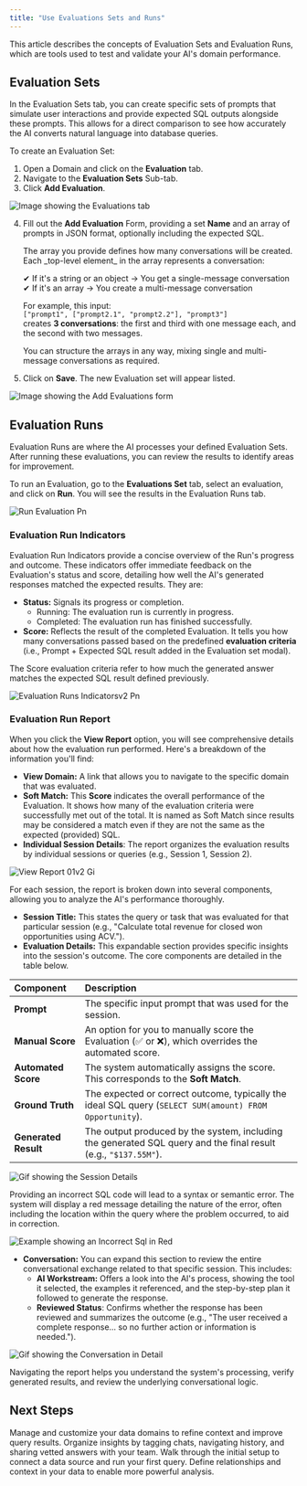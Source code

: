 ```yaml
---
title: "Use Evaluations Sets and Runs"
---
```


This article describes the concepts of Evaluation Sets and Evaluation Runs, which are tools used to test and validate your AI's domain performance.

## Evaluation Sets

In the Evaluation Sets tab, you can create specific sets of prompts that simulate user interactions and provide expected SQL outputs alongside these prompts. This allows for a direct comparison to see how accurately the AI converts natural language into database queries.

To create an Evaluation Set:

1. Open a Domain and click on the **Evaluation** tab.
2. Navigate to the **Evaluation Sets** Sub-tab.
3. Click **Add Evaluation**.

![Image showing the Evaluations tab](/images/add-evaluation.png)

4. Fill out the **Add Evaluation** Form, providing a set **Name** and an array of prompts in JSON format, optionally including the expected SQL.

   <Tip>
     The array you provide defines how many conversations will be created. Each _top-level element_ in the array represents a conversation:

     ✔ If it's a string or an object → You get a single-message conversation\
     ✔ If it's an array → You create a multi-message conversation

     For example, this input:\
     `["prompt1", ["prompt2.1", "prompt2.2"], "prompt3"]`\
     creates **3 conversations**: the first and third with one message each, and the second with two messages.

     You can structure the arrays in any way, mixing single and multi-message conversations as required.
   </Tip>
5. Click on **Save**. The new Evaluation set will appear listed.

![Image showing the Add Evaluations form](/images/add-evaluation-form.png)

## Evaluation Runs

Evaluation Runs are where the AI processes your defined Evaluation Sets. After running these evaluations, you can review the results to identify areas for improvement.

To run an Evaluation, go to the **Evaluations Set** tab, select an evaluation, and click on **Run**. You will see the results in the Evaluation Runs tab.

![Run Evaluation Pn](/images/run-evaluation.png)

### Evaluation Run Indicators

Evaluation Run Indicators provide a concise overview of the Run's progress and outcome. These indicators offer immediate feedback on the Evaluation's status and score, detailing how well the AI's generated responses matched the expected results. They are:

- **Status:** Signals its progress or completion.
  - Running: The evaluation run is currently in progress.
  - Completed: The evaluation run has finished successfully.
- **Score:** Reflects the result of the completed Evaluation. It tells you how many conversations passed based on the predefined **evaluation criteria** (i.e., Prompt + Expected SQL result added in the Evaluation set modal).

<Tip>
  The Score evaluation criteria refer to how much the generated answer matches the expected SQL result defined previously.
</Tip>

![Evaluation Runs Indicatorsv2 Pn](/images/evaluation-runs-indicatorsv2.png)

### Evaluation Run Report

When you click the **View Report** option, you will see comprehensive details about how the evaluation run performed. Here's a breakdown of the information you'll find:

- **View Domain:** A link that allows you to navigate to the specific domain that was evaluated.
- **Soft Match:** This **Score** indicates the overall performance of the Evaluation. It shows how many of the evaluation criteria were successfully met out of the total. It is named as Soft Match since results may be considered a match even if they are not the same as the expected (provided) SQL.
- **Individual Session Details**: The report organizes the evaluation results by individual sessions or queries (e.g., Session 1, Session 2).

![View Report 01v2 Gi](/images/view-report-01v2.gif)

For each session, the report is broken down into several components, allowing you to analyze the AI's performance thoroughly.

- **Session Title:** This states the query or task that was evaluated for that particular session (e.g., "Calculate total revenue for closed won opportunities using ACV.").
- **Evaluation Details:** This expandable section provides specific insights into the session's outcome. The core components are detailed in the table below.

| Component            | Description                                                                                                     |
| :------------------- | :-------------------------------------------------------------------------------------------------------------- |
| **Prompt**           | The specific input prompt that was used for the session.                                                        |
| **Manual Score**     | An option for you to manually score the Evaluation (✅ or ❌), which overrides the automated score.               |
| **Automated Score**  | The system automatically assigns the score. This corresponds to the **Soft Match**.                             |
| **Ground Truth**     | The expected or correct outcome, typically the ideal SQL query (`SELECT SUM(amount) FROM Opportunity`).         |
| **Generated Result** | The output produced by the system, including the generated SQL query and the final result (e.g., `"$137.55M"`). |

![Gif showing the Session Details](/images/session-details.gif)

<Warning>
  Providing an incorrect SQL code will lead to a syntax or semantic error. The system will display a red message detailing the nature of the error, often including the location within the query where the problem occurred, to aid in correction.

  ![Example showing an Incorrect Sql in Red](/images/incorrect-sql-example.png)
</Warning>

- **Conversation:** You can expand this section to review the entire conversational exchange related to that specific session. This includes:
  - **AI Workstream:** Offers a look into the AI's process, showing the tool it selected, the examples it referenced, and the step-by-step plan it followed to generate the response.
  - **Reviewed Status**: Confirms whether the response has been reviewed and summarizes the outcome (e.g., "The user received a complete response... so no further action or information is needed.").

![Gif showing the Conversation in Detail](/images/conversation-detailed.gif)

Navigating the report helps you understand the system's processing, verify generated results, and review the underlying conversational logic.

## Next Steps

<CardGroup cols={2}>
  <Card title="Configure Domains" icon="sliders" href="/improve-wisdom-ai-responses/configure-domains">
    Manage and customize your data domains to refine context and improve query results.
  </Card>
  <Card title="Auditing" icon="clipboard-list" href="/using-wisdom-ai-everyday/auditing">
    Organize insights by tagging chats, navigating history, and sharing vetted answers with your team.
  </Card>
  <Card title="Basic Tutorial: Connect and Test" icon="rocket" href="/setting-up-wisdom-ai/basic-tutorial-connect-and-test">
    Walk through the initial setup to connect a data source and run your first query.
  </Card>
  <Card title="Advanced Data Modeling" icon="sitemap" href="/setting-up-wisdom-ai/advanced-data-modeling-creating-knowledge">
    Define relationships and context in your data to enable more powerful analysis.
  </Card>
</CardGroup>